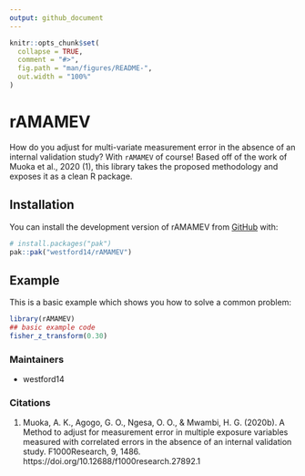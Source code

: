 ```yaml
---
output: github_document
---
```


<!-- README.md is generated from README.Rmd. Please edit that file -->

```r
knitr::opts_chunk$set(
  collapse = TRUE,
  comment = "#>",
  fig.path = "man/figures/README-",
  out.width = "100%"
)
```

# rAMAMEV

<!-- badges: start -->
<!-- badges: end -->

How do you adjust for multi-variate measurement error in the absence of an internal
validation study? With `rAMAMEV` of course! Based off of the work of Muoka et al., 2020 (1),
this library takes the proposed methodology and exposes it as a clean R package.

## Installation

You can install the development version of rAMAMEV from [GitHub](https://github.com/) with:

``` r
# install.packages("pak")
pak::pak("westford14/rAMAMEV")
```

## Example

This is a basic example which shows you how to solve a common problem:

```r
library(rAMAMEV)
## basic example code
fisher_z_transform(0.30)
```

### Maintainers

* westford14

### Citations

1. Muoka, A. K., Agogo, G. O., Ngesa, O. O., & Mwambi, H. G. (2020b). A Method to adjust for measurement error in multiple exposure variables measured with correlated errors in the absence of an internal validation study. F1000Research, 9, 1486. https://doi.org/10.12688/f1000research.27892.1